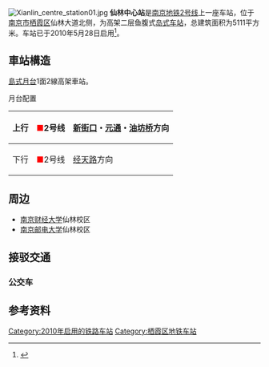 {{Station Infobox
|Station Name=仙林中心
|eng_name = XIANLINZHONGXIN
|linecolour={{南京地铁线路色|2}}
|linecolour2={{南京地铁线路色|8}}
|Image      = 20201121 仙林中心站 站台.jpg
|Number     =
|Location   =[[南京市|南京市]][[栖霞区|栖霞区]][[仙林大道|仙林大道]]
|line= {{南京地铁线路名|2}}<br>{{南京地铁线路名|8}}（规划中）
| structure           = 高架车站
|Platform   = 1座岛式站台
|Exit       =
|Time       =2010年5月28日
|Time First =
|Time Last  =
| services            = {{Adjacent stations|system=NJM|line1=2|left1=学则路|right1=羊山公园}}
| connections  = [[南京公交|南京公交]]
}}
[[File:Xianlin_centre_station01.jpg|thumb]]
'''仙林中心站'''是[[南京地铁|南京地铁]][[南京地铁2号线|2号线]]上一座车站，位于[[南京市|南京市]][[栖霞区|栖霞区]]仙林大道北侧，为高架二层鱼腹式[[岛式站台|岛式车站]]，总建筑面积为5111平方米。车站已于2010年5月28日启用<ref>{{Cite web |url=http://www.nj-dt.com/index2_8.asp |title=南京地铁 车站简介 |accessdate=2011-09-22 |archive-date=2013-11-06 |archive-url=https://web.archive.org/web/20131106014733/http://www.nj-dt.com/index2_8.asp |dead-url=yes }}</ref>。

== 車站構造 ==
[[島式月台|島式月台]]1面2線高架車站。
; 月台配置
{| border="1" cellspacing="0" cellpadding="3" frame="hsides" rules="rows"
|-
! 上行
| <span style="color:red;">■</span>2号线
| [[新街口站_(南京)|新街口]]・[[元通站|元通]]・[[油坊桥站|油坊桥]]方向
|-
! 下行
| <span style="color:red;">■</span>2号线
| [[经天路站|经天路]]方向
|}

== 周边 ==
*[[南京财经大学|南京财经大学]]仙林校区
*[[南京邮电大学|南京邮电大学]]仙林校区

== 接驳交通 ==
=== 公交车 ===
{{南京公交线路简单列表|station=地铁仙林中心站（近1、2出口）|325|720}}
{{南京公交线路简单列表|station=仙林中心站（近1、2出口）|Y34|50|70|146|178|320|321|325|331}}

== 参考资料 ==
{{reflist}}

{{南京地铁2号线车站}}

[[Category:2010年启用的铁路车站|Category:2010年启用的铁路车站]]
[[Category:栖霞区地铁车站|Category:栖霞区地铁车站]]